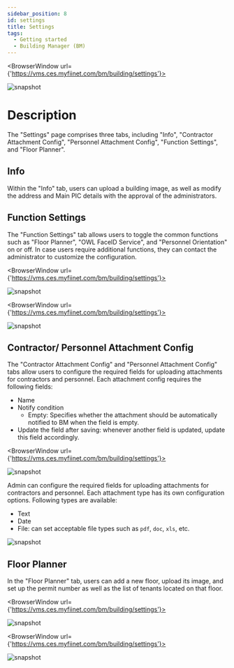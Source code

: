 ---
sidebar_position: 8
id: settings
title: Settings
tags:
  - Getting started
  - Building Manager (BM)
---


<BrowserWindow url={'https://vms.ces.myfiinet.com/bm/building/settings'}>

![snapshot](/assets/bm/bm-settings-info-zh-hant.png)

</BrowserWindow>

# Description

The "Settings" page comprises three tabs, including "Info", "Contractor Attachment Config", "Personnel Attachment Config", "Function Settings", and "Floor Planner".

## Info

Within the "Info" tab, users can upload a building image, as well as modify the address and Main PIC details with the approval of the administrators.

## Function Settings

The "Function Settings" tab allows users to toggle the common functions such as "Floor Planner", "OWL FaceID Service", and "Personnel Orientation" on or off. In case users require additional functions, they can contact the administrator to customize the configuration.

<BrowserWindow url={'https://vms.ces.myfiinet.com/bm/building/settings'}>

![snapshot](/assets/bm/bm-settings-functions-zh-hant.png)

</BrowserWindow>

<BrowserWindow url={'https://vms.ces.myfiinet.com/bm/building/settings'}>

![snapshot](/assets/bm/bm-settings-functions-customized-zh-hant.png)

</BrowserWindow>

## Contractor/ Personnel Attachment Config

The "Contractor Attachment Config" and "Personnel Attachment Config" tabs allow users to configure the required fields for uploading attachments for contractors and personnel. Each attachment config requires the following fields:

- Name
- Notify condition
  - Empty: Specifies whether the attachment should be automatically notified to BM when the field is empty.
- Update the field after saving: whenever another field is updated, update this field accordingly.

<BrowserWindow url={'https://vms.ces.myfiinet.com/bm/building/settings'}>

![snapshot](/assets/bm/bm-settings-attachment-config-zh-hant.png)

</BrowserWindow>

<Tabs>
  <TabItem value="type" label="Attachment Type" default>

Admin can configure the required fields for uploading attachments for contractors and personnel. Each attachment type has its own configuration options. Following types are available:

- Text
- Date
- File: can set acceptable file types such as `pdf`, `doc`, `xls`, etc.

![snapshot](/assets/bm/bm-settings-attachment-config-type-zh-hant.png)

  </TabItem>
</Tabs>

## Floor Planner

In the "Floor Planner" tab, users can add a new floor, upload its image, and set up the permit number as well as the list of tenants located on that floor.

<BrowserWindow url={'https://vms.ces.myfiinet.com/bm/building/settings'}>

![snapshot](/assets/bm/bm-settings-floor-planner-zh-hant.png)

</BrowserWindow>

<BrowserWindow url={'https://vms.ces.myfiinet.com/bm/building/settings'}>

![snapshot](/assets/bm/bm-settings-floor-zh-hant.png)

</BrowserWindow>

